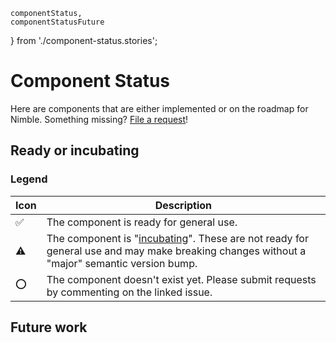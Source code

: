     componentStatus,
    componentStatusFuture
} from './component-status.stories';

<Meta title="Component Status" />

# Component Status

Here are components that are either implemented or on the roadmap for Nimble. Something missing? [File a request](https://github.com/ni/nimble/issues/new/choose)!

## Ready or incubating

<p>
    <Story of={componentStatus} />
</p>

### Legend

| Icon | Description                                                                                                                                                              |
| ---- | ------------------------------------------------------------------------------------------------------------------------------------------------------------------------ |
| ✅   | The component is ready for general use.                                                                                                                                  |
| ⚠️   | The component is "[incubating](/docs/incubating-docs--docs)". These are not ready for general use and may make breaking changes without a "major" semantic version bump. |
| ⭕   | The component doesn't exist yet. Please submit requests by commenting on the linked issue.                                                                               |

## Future work

<p>
    <Story of={componentStatusFuture} />
</p>
